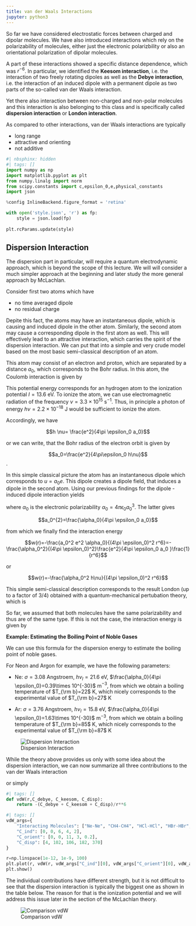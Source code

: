 ```yaml
---
title: van der Waals Interactions
jupyter: python3
---
```




So far we have considered electrostatic forces between charged and dipolar molecules. We have also introduced interactions which rely on the polarizability of molecules, either just the electronic polarizbility or also an orientational polarization of dipolar molecules. 

A part of these interactions showed a specific distance dependence, which was $r^{-6}$. In particular, we identified the **Keesom interaction**, i.e. the interaction of two freely rotating dipoles as well as the **Debye interaction**, i.e. the interaction of an induced dipole with a permanent dipole as two parts of the so-called van der Waals interaction.

Yet there also interaction between non-charged and non-polar molecules and this interaction is also belonging to this class and is specifically called **dispersion interaction** or **London interaction**.

As compared to other interactions, van der Waals interactions are typically

- long range
- attractive and orienting
- not additive


```python
#| nbsphinx: hidden
#| tags: []
import numpy as np
import matplotlib.pyplot as plt
from numpy.linalg import norm
from scipy.constants import c,epsilon_0,e,physical_constants
import json

%config InlineBackend.figure_format = 'retina' 

with open('style.json', 'r') as fp:
    style = json.load(fp)
    
plt.rcParams.update(style) 
```

## Dispersion Interaction

The dispersion part in particular, will require a quantum electrodynamic approach, which is beyond the scope of this lecture. We will will consider a much simpler approach at the beginning and later study the more general approach by McLachlan. 

Consider first two atoms which have 

- no time averaged dipole
- no residual charge

Depite this fact, the atoms may have an instantaneous dipole, which is causing and induced dipole in the other atom. Similarly, the second atom may cause a corresponding dipole in the first atom as well. This will effectively lead to an attractive interaction, which carries the spirit of the dispersion interaction. We can put that into a simple and very crude model based on the most basic semi-classical description of an atom.

This atom may consist of an electron and proton, which are separated by a distance $a_0$, which corresponds to the Bohr radius. In this atom, the Coulomb interaction is given by

\begin{equation}
E_{\rm pot}=\frac{e^2}{4\pi \epsilon_0 a_0}
\end{equation}

This potential energy corresponds for an hydrogen atom to the ionization potential $I=13.6$ eV. To ionize the atom, we can use electromagnetic radiation of the frequency $\nu=3.3\times 10 ^{15}$ s$^{-1}$. Thus, in principle a photon of energy $h\nu=2.2\times 10^{-18}$ J would be sufficient to ionize the atom.

Accordingly, we have 

$$h \nu= \frac{e^2}{4\pi \epsilon_0 a_0}$$

or we can write, that the Bohr radius of the electron orbit is given by

$$a_0=\frac{e^2}{4\pi\epsilon_0 h\nu}$$.

In this simple classical picture the atom has an instantaneous dipole which corresponds to $u=a_0 e$. This dipole creates a dipole field, that induces a dipole in the second atom. Using our previous findings for the dipole - induced dipole interaction yields

\begin{equation}
w(r)=-\frac{u^2 \alpha_0}{(4\pi \epsilon_0)^2 r^6}=-\frac{(a_0 e)^2 \alpha_0}{(4\pi \epsilon_0)^2 r^6}
\end{equation}

where $\alpha_0$ is the electronic polarizability $\alpha_0=4\pi \epsilon_0 a_0^3$. The latter gives

$$a_0^{2}=\frac{\alpha_0}{4\pi \epsilon_0 a_0}$$

from which we finally find the interaction energy

$$w(r)=-\frac{a_0^2 e^2 \alpha_0}{(4\pi \epsilon_0)^2 r^6}=-\frac{\alpha_0^2}{(4\pi \epsilon_0)^2}\frac{e^2}{4\pi \epsilon_0 a_0 }\frac{1}{r^6}$$

or

$$w(r)=-\frac{\alpha_0^2 h\nu}{(4\pi \epsilon_0)^2 r^6}$$

This simple semi-classical description corresponds to the result London (up to a factor of 3/4) obtained with a quantum-mechanical pertubation theory, which is

\begin{equation}
w(r)=-\frac{C_{\rm disp}}{r^6}=-\frac{3}{4}\frac{\alpha_0^2 h\nu}{(4\pi \epsilon_0)^2 r^6}=-\frac{3}{4}\frac{\alpha_0^2I}{(4\pi \epsilon_0)^2 r^6}
\end{equation}


So far, we assumed that both molecules have the same polarizability and thus are of the same type. If this is not the case, the interaction energy is given by 

\begin{equation}
w(r)=-\frac{3}{2}\frac{\alpha_{01},\alpha_{02}}{(4\pi \epsilon_0)^2 r^6}\frac{I_1 I_2}{I_1+I_2}
\end{equation}


<div class="alert alert-info">
    
**Example: Estimating the Boiling Point of Noble Gases**
    
We can use this formula for the dispersion energy to estimate the boiling point of noble gases. 
    
    
\begin{equation}
w(r)+E_{\mathrm{kin}}=-\frac{3 \alpha_{0}^{2}}{4\left(4 \pi \epsilon_{0}\right)^{2} \sigma^{6}} h v_{\mathrm{I}}+\frac{3}{2} k_{\mathrm{B}} T_{\mathrm{m}}=0
\end{equation}
    
    
For Neon and Argon for example, we have the following parameters:
    
    
    
- Ne: $\sigma=3.08$ Angstroem, $h\nu_I=21.6$ eV, $\frac{\alpha_0}{4\pi \epsilon_0}=0.39\times 10^{-30}$ m$^{-3}$, from which we obtain a boiling temperature of $T_{\rm b}=22$ K, which nicely corresponds to the experimental value of $T_{\rm b}=27$ K
    
    
- Ar: $\sigma=3.76$ Angstroem, $h\nu_I=15.8$ eV, $\frac{\alpha_0}{4\pi \epsilon_0}=1.63\times 10^{-30}$ m$^{-3}$, from which we obtain a boiling temperature of $T_{\rm b}=85$ K, which nicely corresponds to the experimental value of $T_{\rm b}=87$ K    

    
</div>

![Dispersion Interaction](img/c_disp.png)

While the theory above provides us only with some idea about the dispersion interaction, we can now summarize all three contributions to the van der Waals interaction


\begin{equation}
w_{\rm vdW}(r)=-\underbrace{\frac{u_{1}^{2} u_{2}^{2}}{3 k_{\mathrm{B}} T\left(4 \pi \epsilon_{0} \right)^{2} r^{6}}}_{\text {Keesom }}-\underbrace{\frac{u_{1}^{2} \alpha_{02}+u_{2}^{2} \alpha_{01}}{\left(4 \pi \epsilon_{0} \right)^{2} r^{6}}}_{\text {Debye }}-\underbrace{\frac{3 h\nu_1\nu_2 \alpha_{01} \alpha_{02}}{\left(4 \pi \epsilon_{0} \right)^{2} 2(\nu_1+\nu_2)r^{6}}}_{\text {London} }
\end{equation}

or simply

\begin{equation}
w_{\rm vdW}(r)=-\frac{C_{\rm vdW}}{r^6}=-\frac{C_{\rm Debye}+C_{\rm Keesom}+C_{\rm disp}}{r^6}
\end{equation}

```python
#| tags: []
def vdW(r,C_debye, C_keesom, C_disp):
    return -(C_debye + C_keesom + C_disp)/r**6
```

```python
#| tags: []
vdW_args={
    "Interacting Molecules": ["Ne-Ne", "CH4-CH4", "HCl-HCl", "HBr-HBr", "HI-HI"],
    "C_ind": [0, 0, 6, 4, 2],
    "C_orient": [0, 0, 11, 3, 0.2],
    "C_disp": [4, 102, 106, 182, 370]
}

r=np.linspace(1e-12, 1e-9, 100)
plt.plot(r, vdW(r, vdW_args["C_ind"][0], vdW_args["C_orient"][0], vdW_args["C_disp"][0]))
plt.show()
```

The individual contributions have different strength, but it is not difficult to see that the dispersion interaction is typically the biggest one as shown in the table below. The reason for that is the ionization potential and we will address this issue later in the section of the McLachlan theory.

![Comparison vdW](img/comp_vdw.png)

